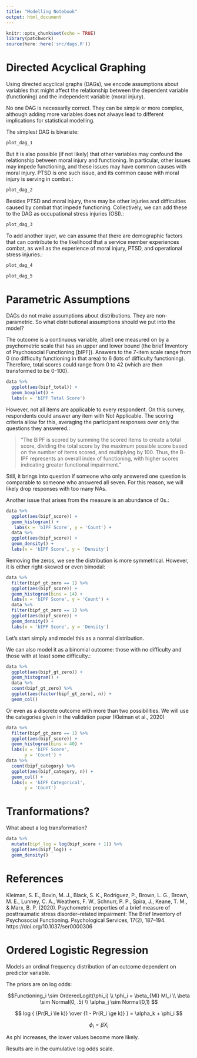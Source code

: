 ```yaml
---
title: "Modelling Notebook"
output: html_document
---
```


```r
knitr::opts_chunk$set(echo = TRUE)
library(patchwork)
source(here::here('src/dags.R'))
```


# Directed Acyclical Graphing

Using directed acyclical graphs (DAGs), we encode assumptions about variables that might affect the relationship between the dependent variable (functioning) and the independent variable (moral injury).

No one DAG is necessarily correct. They can be simple or more complex, although adding more variables does not always lead to different implications for statistical modelling.  

The simplest DAG is bivariate:

```r
plot_dag_1
```


But it is also possible (if not likely) that other variables may confound the relationship between moral injury and functioning. In particular, other issues may impede functioning, and these issues may have common causes with moral injury. PTSD is one such issue, and its common cause with moral injury is serving in combat.:

```r
plot_dag_2
```

Besides PTSD and moral injury, there may be other injuries and difficulties caused by combat that impede functioning. Collectively, we can add these to the DAG as occupational stress injuries (OSI).:

```r
plot_dag_3
```

To add another layer, we can assume that there are demographic factors that can contribute to the likelihood that a service member experiences combat, as well as the experience of moral injury, PTSD, and operational stress injuries.:


```r
plot_dag_4
```


```r
plot_dag_5
```

# Parametric Assumptions

DAGs do not make assumptions about distributions. They are non-parametric. So what distributional assumptions should we put into the model?

The outcome is a continuous variable, albeit one measured on by a psychometric scale that has an upper and lower bound (the brief Inventory of Psychosocial Functioning [bIPF]). Answers to the 7-item scale range from 0 (no difficulty functioning in that area) to 6 (lots of difficulty functioning). Therefore, total scores could range from 0 to 42 (which are then transformed to be 0-100). 

```r
data %>% 
  ggplot(aes(bipf_total)) +
  geom_boxplot() +
  labs(x = 'bIPF Total Score')

```


However, not all items are applicable to every respondent. On this survey, respondents could answer any item with Not Applicable. The scoring criteria allow for this, averaging the participant responses over only the questions they answered.:

> "The BIPF is scored by summing the scored items to create a total score,  dividing the total score by the maximum possible score based on the number of items scored, and multiplying by 100. Thus, the B-IPF represents an overall index of functioning, with higher scores indicating greater functional impairment."

Still, it brings into question if someone who only answered one question is comparable to someone who answered all seven. For this reason, we will likely drop responses with too many NAs. 

Another issue that arises from the measure is an abundance of 0s.:

```r
data %>%
  ggplot(aes(bipf_score)) +
  geom_histogram() +
   labs(x = 'bIPF Score', y = 'Count') + 
  data %>%
  ggplot(aes(bipf_score)) +
  geom_density() +
  labs(x = 'bIPF Score', y = 'Density')
```

Removing the zeros, we see the distribution is more symmetrical. However, it is either right-skewed or even bimodal:

```r
data %>%
  filter(bipf_gt_zero == 1) %>% 
  ggplot(aes(bipf_score)) +
  geom_histogram(bins = 14) +
  labs(x = 'bIPF Score', y = 'Count') + 
  data %>%
  filter(bipf_gt_zero == 1) %>% 
  ggplot(aes(bipf_score)) +
  geom_density() +
  labs(x = 'bIPF Score', y = 'Density')
```

Let's start simply and model this as a normal distribution. 

We can also model it as a binomial outcome: those with no difficulty and those with at least some difficulty.:

```r
data %>%
  ggplot(aes(bipf_gt_zero)) +
  geom_histogram() +
  data %>%
  count(bipf_gt_zero) %>% 
  ggplot(aes(factor(bipf_gt_zero), n)) +
  geom_col()
```

Or even as a discrete outcome with more than two possibilities. We will use the categories given in the validation paper (Kleiman et al., 2020)

```r
data %>%
  filter(bipf_gt_zero == 1) %>% 
  ggplot(aes(bipf_score)) +
  geom_histogram(bins = 40) +
  labs(x = 'bIPF Score',
       y = 'Count') +
data %>%
  count(bipf_category) %>% 
  ggplot(aes(bipf_category, n)) +
  geom_col() +
  labs(x = 'bIPF Categorical',
       y = 'Count')
```


# Tranformations?

What about a log transformation?
```r
data %>% 
  mutate(bipf_log = log(bipf_score + 1)) %>% 
  ggplot(aes(bipf_log)) +
  geom_density()

```






# References
Kleiman, S. E., Bovin, M. J., Black, S. K., Rodriguez, P., Brown, L. G., Brown, M. E., Lunney, C. A., Weathers, F. W., Schnurr, P. P., Spira, J., Keane, T. M., & Marx, B. P. (2020). Psychometric properties of a brief measure of posttraumatic stress disorder–related impairment: The Brief Inventory of Psychosocial Functioning. Psychological Services, 17(2), 187–194. https://doi.org/10.1037/ser0000306



# Ordered Logistic Regression

Models an ordinal frequency distribution of an outcome dependent on predictor variable. 

The priors are on log odds:

$$Functioning_i \sim OrderedLogit(\phi_i) \\ 
\phi_i = \beta_{MI} MI_i \\
\beta \sim Normal(0, .5) \\
\alpha_j \sim Normal(0,1)
$$

$$ log { {Pr(R_i \le k)} \over {1 - Pr(R_i \ge k)} } = \alpha_k + \phi_i $$


$$ \phi_i = \beta X_i $$ 


As phi increases, the lower values become more likely. 

Results are in the cumulative log odds scale. 
